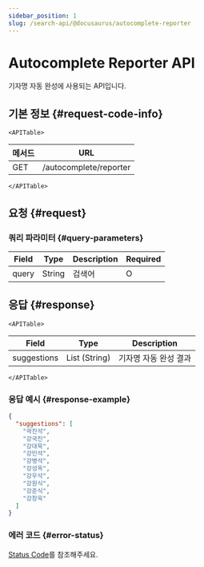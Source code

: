 ```yaml
---
sidebar_position: 1
slug: /search-api/@docusaurus/autocomplete-reporter
---
```


# Autocomplete Reporter API


기자명 자동 완성에 사용되는 API입니다.

## 기본 정보 {#request-code-info}

```mdx-code-block
<APITable>
```

| 메서드 | URL     |
| ------ | ------- |
| GET    | /autocomplete/reporter |

```mdx-code-block
</APITable>
```

## 요청 {#request}

### 쿼리 파라미터 {#query-parameters}

| Field         | Type   | Description                                                             | Required |
| ------------- | ------ | ------------------------------------------------------------------------------------------ | -------- |
| query         | String | 검색어                                                                                          | O        |

## 응답 {#response}

```mdx-code-block
<APITable>
```

| Field                 | Type                | Description                  |
| --------------------- | ------------------- | ---------------------------- |
| suggestions            | List (String)   | 기자명 자동 완성 결과             |

```mdx-code-block
</APITable>
```

### 응답 예시 {#response-example}

```json title="autocomplete_reporter.json"
{
  "suggestions": [
    "곽진석",
    "강국진",
    "강대묵",
    "강민석",
    "강병석",
    "강성옥",
    "강우석",
    "강원식",
    "강준식",
    "강창욱"
  ]
}
```

### 에러 코드 {#error-status}

[Status Code](../../status-code/@docusaurus/status-code)를 참조해주세요.
